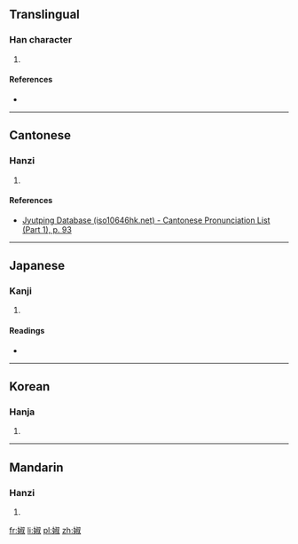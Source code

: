 ==Translingual==

===Han character===
{{Han char|rn=38|rad=女|as=08|sn=11|four=4744<sub>0</sub>|canj=女卜火水 (VYFE)|ids=⿰[[女]][[叔]]}}

# {{defn|Han|sort=女08}}

====References====
* {{Han ref|kx=0264.160|dkj=06400|dj=0531.080|hdz=21057.090|uh=5A4C|ud=23116|bh=D4E7|bd=54503}}

----

==Cantonese==

===Hanzi===
{{yue-hanzi|jyut=[[suk6]]|y=suk6}}

# {{defn|lang=yue|sort=女08}}

====References====
* [http://www.iso10646hk.net/jp/document/download.jsp Jyutping Database (iso10646hk.net) - Cantonese Pronunciation List (Part 1), p. 93]

----

==Japanese==

===Kanji===
{{ja-kanji|grade=|rs=女08}}

# {{defn|lang=ja|sort=女08}}

====Readings====
* {{ja-readings|on=[[しゅく]] (shuku), [[じゅく]] (juku)|kun=}}

----

==Korean==

===Hanja===
{{ko-hanja|hangeul=숙|rv=suk|mr=suk}}

# {{defn|lang=ko|sort=女08}}

----

==Mandarin==

===Hanzi===
{{cmn-hanzi|pin=[[shǔ]] ([[shu3]])|wg=shu<sup>3</sup>}}

# {{defn|lang=cmn|sort=女08}}

[[fr:婌]]
[[li:婌]]
[[pl:婌]]
[[zh:婌]]